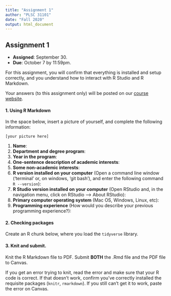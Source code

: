 ```yaml
---
title: "Assignment 1"
author: "PLSC 31101"
date: "Fall 2020"
output: html_document
---
```


## Assignment 1

- __Assigned__: September 30.
- __Due__: October 7 by 11:59pm.

For this assignment, you will confirm that everything is installed and setup correctly, and you understand how to interact with R Studio and R Markdown. 

Your answers (to this assignment only) will be posted on our [course website](https://github.com/rochelleterman/plsc-31101).

#### 1. Using R Markdown {-}

In the space below, insert a picture of yourself, and complete the following information:

`[your picture here]`

1. __Name__: 
2. __Department and degree program__:
3. __Year in the program__:
4. __One-sentence description of academic interests__:
5. __Some non-academic interests__:
6. __R version installed on your computer__ (Open a command line window ('terminal' or, on windows, 'git bash'), and enter the following command `R --version`):
7. __R Studio version installed on your computer__ (Open RStudio and, in the navigation menu, click on RStudio --> About RStudio):
8. __Primary computer operating system__ (Mac OS, Windows, Linux, etc):
9. __Programming experience__ (How would you describe your previous programming experience?):

#### 2. Checking packages {-}

Create an R chunk below, where you load the `tidyverse` library.

#### 3. Knit and submit. {-}

Knit the R Markdown file to PDF. Submit __BOTH__ the .Rmd file and the PDF file to Canvas. 

If you get an error trying to knit, read the error and make sure that your R code is correct. If that doesn't work, confirm you've correctly installed the requisite packages (`knitr`, `rmarkdown`). If you still can't get it to work, paste the error on Canvas. 
